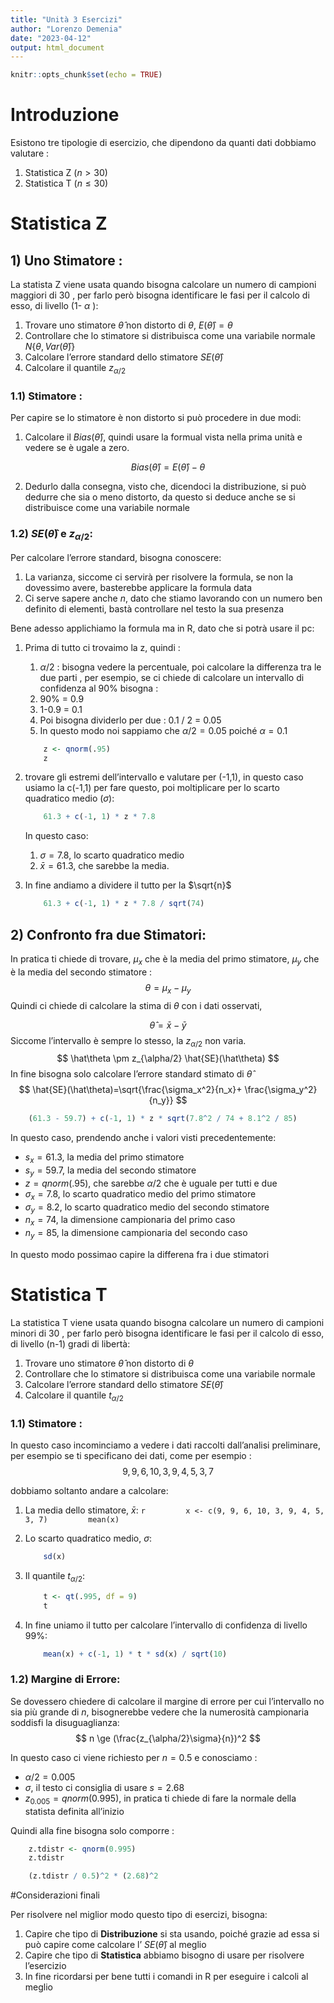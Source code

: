 ```yaml
---
title: "Unità 3 Esercizi"
author: "Lorenzo Demenia"
date: "2023-04-12"
output: html_document
---
```



```r
knitr::opts_chunk$set(echo = TRUE)
```

# Introduzione 

Esistono tre tipologie di esercizio, che dipendono da quanti dati dobbiamo valutare :

1.  Statistica Z ($n>30$)
2.  Statistica T ($n\le30$)

# Statistica Z 

## 1) Uno Stimatore :

La statista Z viene usata quando bisogna calcolare un numero di campioni maggiori di 30 , per farlo però bisogna identificare le fasi per il calcolo di esso, di livello (1- $\alpha$ ):

1.  Trovare uno stimatore $\hat\theta$ non distorto di $\theta$, $E(\hat\theta)=\theta$
2.  Controllare che lo stimatore si distribuisca come una variabile normale $N\{\theta, Var(\hat\theta)\}$
3.  Calcolare l'errore standard dello stimatore $SE(\hat\theta)$
4.  Calcolare il quantile $z_{\alpha/2}$



### 1.1)  Stimatore :

Per capire se lo stimatore è non distorto si può procedere in due modi: 

1. Calcolare il $Bias(\hat\theta)$, quindi usare la formual vista nella prima unità e vedere se è ugale a zero.

$$
Bias(\hat\theta)=E(\hat\theta)-\theta
$$

2. Dedurlo dalla consegna, visto che, dicendoci la distribuzione, si può dedurre che sia o meno distorto, da questo si deduce anche se si distribuisce come una variabile normale 

### 1.2) $SE(\hat\theta)$ e $z_{\alpha/2}$:
Per calcolare l'errore standard, bisogna conoscere: 

1. La varianza, siccome ci servirà per risolvere la formula, se non la dovessimo avere, basterebbe applicare la formula data
2. Ci serve sapere anche $n$, dato che stiamo lavorando con un numero ben definito di elementi, bastà controllare nel testo la sua presenza 
   
Bene adesso applichiamo la formula ma in R, dato che si potrà usare il pc: 

1. Prima di tutto ci trovaimo la z, quindi : 
   1. $\alpha /2$ : bisogna vedere la percentuale, poi calcolare la differenza tra le due parti , per esempio, se ci chiede di calcolare un intervallo di confidenza al 90% bisogna :
   2. 90% = 0.9
   3. 1-0.9 = 0.1
   4. Poi bisogna dividerlo per due : 0.1 / 2 = 0.05
   5. In questo modo noi sappiamo che $\alpha /2=0.05$ poiché $\alpha=0.1$
    ```r
        z <- qnorm(.95)
        z
    ```

2. trovare gli estremi dell'intervallo e valutare per (-1,1), in questo caso usiamo la c(-1,1) per fare questo, poi moltiplicare per lo scarto quadratico medio ($\sigma$): 

    ```r
        61.3 + c(-1, 1) * z * 7.8
    ```

    In questo caso:

    1. $\sigma= 7.8$, lo scarto quadratico medio 
    2. $\bar x = 61.3$, che sarebbe la media.

3. In fine andiamo a dividere il tutto per la $\sqrt{n}$

    ```r
        61.3 + c(-1, 1) * z * 7.8 / sqrt(74)
    ```

## 2) Confronto fra due Stimatori:

In pratica ti chiede di trovare, $\mu_x$ che è la media del primo stimatore, $\mu_y$ che è la media del secondo stimatore :
    $$
    \theta = \mu_x -\mu_y
    $$
Quindi ci chiede di calcolare la stima di $\theta$ con i dati osservati, 

$$
\hat\theta = \bar x - \bar y 
$$
Siccome l'intervallo è sempre lo stesso, la $z_{\alpha/2}$ non varia. 
$$
\hat\theta \pm z_{\alpha/2} \hat{SE}(\hat\theta)
$$
In fine bisogna solo calcolare l'errore standard stimato di $\hat\theta$ 
$$
\hat{SE}(\hat\theta)=\sqrt{\frac{\sigma_x^2}{n_x}+ \frac{\sigma_y^2}{n_y}}
$$
```r
    (61.3 - 59.7) + c(-1, 1) * z * sqrt(7.8^2 / 74 + 8.1^2 / 85)
```

In questo caso, prendendo anche i valori visti precedentemente: 

- $s_x = 61.3$, la media del primo stimatore 
- $s_y = 59.7$, la media del secondo stimatore 
- $z=qnorm(.95)$, che sarebbe $\alpha/2$ che è uguale per tutti e due 
- $\sigma_x= 7.8$, lo scarto quadratico medio del primo stimatore 
- $\sigma_y= 8.2$, lo scarto quadratico medio del secondo stimatore  
- $n_x = 74$, la dimensione campionaria del primo caso  
- $n_y = 85$, la dimensione campionaria del secondo caso 

In questo modo possimao capire la differena fra i due stimatori 



# Statistica T 

La statistica T viene usata quando bisogna calcolare un numero di campioni minori di 30 , 
per farlo però bisogna identificare le fasi per il calcolo di esso, di livello (n-1) gradi di libertà:

1.  Trovare uno stimatore $\hat\theta$ non distorto di $\theta$
2.  Controllare che lo stimatore si distribuisca come una variabile normale
3.  Calcolare l'errore standard dello stimatore $SE(\hat\theta)$
4.  Calcolare il quantile $t_{\alpha/2}$


### 1.1)  Stimatore :
In questo caso incominciamo a vedere i dati raccolti dall'analisi preliminare, per esempio se ti specificano 
dei dati, come per esempio : 
$$
9, 9, 6, 10, 3, 9, 4, 5, 3, 7
$$

dobbiamo soltanto andare a calcolare:

1. La media dello stimatore, $\bar x$:
    ```r
        x <- c(9, 9, 6, 10, 3, 9, 4, 5, 3, 7)
        mean(x)
    ```
2. Lo scarto quadratico medio, $\sigma$: 

    ```r
        sd(x)
    ```
3. Il quantile $t_{\alpha/2}$: 

    ```r
        t <- qt(.995, df = 9)
        t
    ```
4. In fine uniamo il tutto per calcolare l'intervallo di confidenza di livello 99%: 

    ```r
        mean(x) + c(-1, 1) * t * sd(x) / sqrt(10)
    ```

### 1.2) Margine di Errore: 
Se dovessero chiedere di calcolare il margine di errore per cui l'intervallo no sia più grande di $n$, bisognerebbe vedere che la numerosità campionaria soddisfi la disuguaglianza: 
$$
n \ge (\frac{z_{\alpha/2}\sigma}{n})^2
$$

In questo caso ci viene richiesto per $n=0.5$ e conosciamo :

- $\alpha/2= 0.005$
- $\sigma$, il testo ci consiglia di usare $s=2.68$
- $z_{0.005}=qnorm(0.995)$, in pratica ti chiede di fare la normale della statista definita all'inizio 

Quindi alla fine bisogna solo comporre : 

```r
    z.tdistr <- qnorm(0.995)
    z.tdistr

    (z.tdistr / 0.5)^2 * (2.68)^2
```

#Considerazioni finali

Per risolvere nel miglior modo questo tipo di esercizi, bisogna: 

1. Capire che tipo di **Distribuzione** si sta usando, poiché grazie ad essa si può capire come calcolare l' $SE(\hat\theta)$ al meglio
2. Capire che tipo di **Statistica** abbiamo bisogno di usare per risolvere l'esercizio
3. In fine ricordarsi per bene tutti i comandi in R per eseguire i calcoli al meglio 


